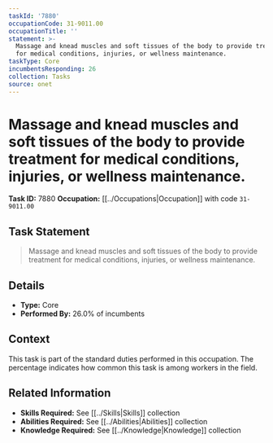 ```yaml
---
taskId: '7880'
occupationCode: 31-9011.00
occupationTitle: ''
statement: >-
  Massage and knead muscles and soft tissues of the body to provide treatment
  for medical conditions, injuries, or wellness maintenance.
taskType: Core
incumbentsResponding: 26
collection: Tasks
source: onet
---
```

# Massage and knead muscles and soft tissues of the body to provide treatment for medical conditions, injuries, or wellness maintenance.

**Task ID:** 7880
**Occupation:** [[../Occupations|Occupation]] with code `31-9011.00`

## Task Statement

> Massage and knead muscles and soft tissues of the body to provide treatment for medical conditions, injuries, or wellness maintenance.

## Details

- **Type:** Core
- **Performed By:** 26.0% of incumbents

## Context

This task is part of the standard duties performed in this occupation. The percentage indicates how common this task is among workers in the field.

## Related Information

- **Skills Required:** See [[../Skills|Skills]] collection
- **Abilities Required:** See [[../Abilities|Abilities]] collection
- **Knowledge Required:** See [[../Knowledge|Knowledge]] collection
